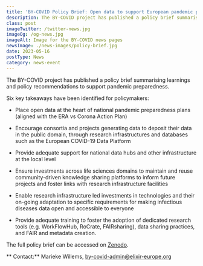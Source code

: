 ```yaml
---
title: 'BY-COVID Policy Brief: Open data to support European pandemic preparedness'
description: The BY-COVID project has published a policy brief summarising learnings and policy recommendations to support pandemic preparedness.
class: post
imageTwitter: /twitter-news.jpg
imageOg: /og-news.jpg
imageAlt: Image for the BY-COVID news pages
newsImage: ./news-images/policy-brief.jpg
date: 2023-05-16
postType: News
category: news-event
---
```


The BY-COVID project has published a policy brief summarising learnings and policy recommendations to support pandemic preparedness.

Six key takeaways have been identified for policymakers:

* Place open data at the heart of national pandemic preparedness plans (aligned with the ERA vs Corona Action Plan)

* Encourage consortia and projects generating data to deposit their data in the public domain, through research infrastructures and databases such as the European COVID-19 Data Platform 

* Provide adequate support for national data hubs and other infrastructure at the local level

* Ensure investments across life sciences domains to maintain and reuse community-driven knowledge sharing platforms to inform future projects and foster links with research infrastructure facilities

* Enable research infrastructure led investments in technologies and their on-going adaptation to specific requirements for making infectious diseases data open and accessible to everyone

* Provide adequate training to foster the adoption of dedicated research tools (e.g. WorkFlowHub, RoCrate, FAIRsharing), data sharing practices, and FAIR and metadata creation.

The full policy brief can be accessed on [Zenodo](https://zenodo.org/record/7950479/files/BY-COVID_PolicyBrief_May2023_Final_v1.1.pdf?download=1).

** Contact:**  Marieke Willems, by-covid-admin@elixir-europe.org


